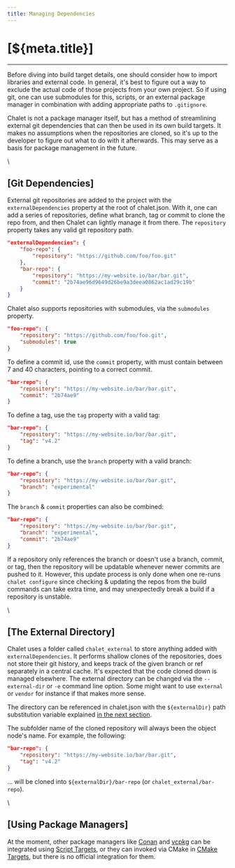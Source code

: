 ```yaml
---
title: Managing Dependencies
---
```


# [${meta.title}]

---

Before diving into build target details, one should consider how to import libraries and external code. In general, it's best to figure out a way to exclude the actual code of those projects from your own project. So if using git, one can use submodules for this, scripts, or an external package manager in combination with adding appropriate paths to `.gitignore`.

Chalet is not a package manager itself, but has a method of streamlining external git dependencies that can then be used in its own build targets. It makes no assumptions when the repositories are cloned, so it's up to the developer to figure out what to do with it afterwards. This may serve as a basis for package management in the future.

\\

## [Git Dependencies]

External git repositories are added to the project with the `externalDependencies` property at the root of chalet.json. With it, one can add a series of repositories, define what branch, tag or commit to clone the repo from, and then Chalet can lightly manage it from there. The `repository` property takes any valid git repository path.

```json
"externalDependencies": {
    "foo-repo": {
        "repository": "https://github.com/foo/foo.git"
    },
    "bar-repo": {
        "repository": "https://my-website.io/bar/bar.git",
		"commit": "2b74ae96d9649d26be9a3deea0862ac1ad29c19b"
    }
}
```

Chalet also supports repositories with submodules, via the `submodules` property.

```json
"foo-repo": {
    "repository": "https://github.com/foo/foo.git",
    "submodules": true
}
```

To define a commit id, use the `commit` property, with must contain between 7 and 40 characters, pointing to a correct commit.

```json
"bar-repo": {
    "repository": "https://my-website.io/bar/bar.git",
    "commit": "2b74ae9"
}
```

To define a tag, use the `tag` property with a valid tag:

```json
"bar-repo": {
    "repository": "https://my-website.io/bar/bar.git",
    "tag": "v4.2"
}
```

To define a branch, use the `branch` property with a valid branch:

```json
"bar-repo": {
    "repository": "https://my-website.io/bar/bar.git",
    "branch": "experimental"
}
```

The `branch` & `commit` properties can also be combined:

```json
"bar-repo": {
    "repository": "https://my-website.io/bar/bar.git",
    "branch": "experimental",
    "commit": "2b74ae9"
}
```

If a repository only references the branch or doesn't use a branch, commit, or tag, then the repository will be updatable whenever newer commits are pushed to it. However, this update process is only done when one re-runs `chalet configure` since checking & updating the repos from the build commands can take extra time, and may unexpectedly break a build if a repository is unstable.

\\

## [The External Directory]

Chalet uses a folder called `chalet_external` to store anything added with `externalDependencies`. It performs shallow clones of the repositories, does not store their git history, and keeps track of the given branch or ref separately in a central cache. It's expected that the code cloned down is managed elsewhere. The external directory can be changed via the `--external-dir` or `-e` command line option. Some might want to use `external` or `vendor` for instance if that makes more sense. 

The directory can be referenced in chalet.json with the `${externalDir}` path substitution variable explained [in the next section](/creating-targets?id=path-substitution).

The subfolder name of the cloned repository will always been the object node's name. For example, the following:

```json
"bar-repo": {
    "repository": "https://my-website.io/bar/bar.git",
    "tag": "v4.2"
}
```

... will be cloned into `${externalDir}/bar-repo` (or `chalet_external/bar-repo`).

\\

## [Using Package Managers]

At the moment, other package managers like [Conan](https://conan.io) and [vcpkg](https://vcpkg.io) can be integrated using [Script Targets](/creating-targets?id=script-targets), or they can invoked via CMake in [CMake Targets](/creating-targets?id=cmake-targets), but there is no official integration for them.

<!-- nav:/getting-started:/creating-targets -->
